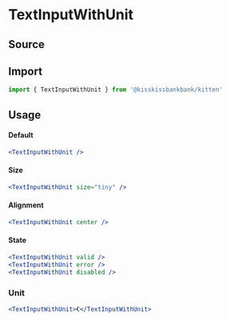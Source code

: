 

<Meta title="Form/TextInputWithUnit" component={TextInputWithUnit} />

# TextInputWithUnit

## Source

<FileUrl filepath={__filename} />

## Import

```jsx
import { TextInputWithUnit } from '@kisskissbankbank/kitten'
```

## Usage

<Canvas>
  <Story name="Example" story={stories.Default} />
</Canvas>

#### Default

```jsx
<TextInputWithUnit />
```

#### Size

```jsx
<TextInputWithUnit size="tiny" />
```

#### Alignment

```jsx
<TextInputWithUnit center />
```

#### State

```jsx
<TextInputWithUnit valid />
<TextInputWithUnit error />
<TextInputWithUnit disabled />
```

### Unit

```jsx
<TextInputWithUnit>€</TextInputWithUnit>
```
